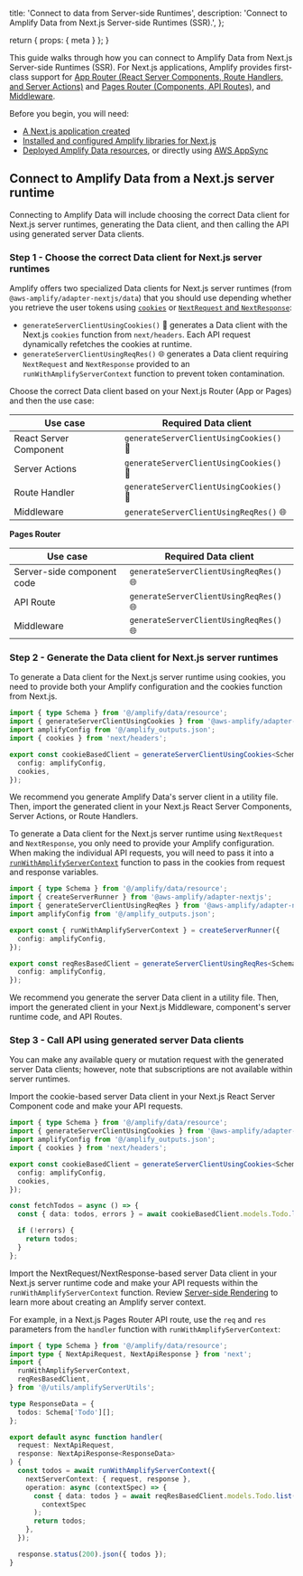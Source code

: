   title: 'Connect to data from Server-side Runtimes',
  description:
    'Connect to Amplify Data from Next.js Server-side Runtimes (SSR).',
};

  return {
    props: {
      meta
    }
  };
}

This guide walks through how you can connect to Amplify Data from Next.js Server-side Runtimes (SSR). For Next.js applications, Amplify provides first-class support for [App Router (React Server Components, Route Handlers, and Server Actions)](https://nextjs.org/docs/app) and [Pages Router (Components, API Routes)](https://nextjs.org/docs/pages), and [Middleware](https://nextjs.org/docs/app/building-your-application/routing/middleware).

Before you begin, you will need:

- [A Next.js application created](/nextjs/start/project-setup/create-application/)
- [Installed and configured Amplify libraries for Next.js](/nextjs/build-a-backend/server-side-rendering/)
- [Deployed Amplify Data resources](/gen2/build-a-backend/data/set-up-data/), or directly using [AWS AppSync](https://aws.amazon.com/appsync/)

## Connect to Amplify Data from a Next.js server runtime

Connecting to Amplify Data will include choosing the correct Data client for Next.js server runtimes, generating the Data client, and then calling the API using generated server Data clients.

### Step 1 - Choose the correct Data client for Next.js server runtimes

Amplify offers two specialized Data clients for Next.js server runtimes (from `@aws-amplify/adapter-nextjs/data`) that you should use depending whether you retrieve the user tokens using [`cookies`](https://nextjs.org/docs/app/api-reference/functions/cookies) or [`NextRequest` and `NextResponse`](https://nextjs.org/docs/app/api-reference/functions/next-request):

- `generateServerClientUsingCookies()` 🍪 generates a Data client with the Next.js `cookies` function from `next/headers`. Each API request dynamically refetches the cookies at runtime.
- `generateServerClientUsingReqRes()` 🌐 generates a Data client requiring `NextRequest` and `NextResponse` provided to an `runWithAmplifyServerContext` function to prevent token contamination.

Choose the correct Data client based on your Next.js Router (App or Pages) and then the use case:

<BlockSwitcher>

<Block name="App Router">

| Use case               | Required Data client                 |
| ---------------------- | --------------------------------------- |
| React Server Component | `generateServerClientUsingCookies()` 🍪 |
| Server Actions         | `generateServerClientUsingCookies()` 🍪 |
| Route Handler          | `generateServerClientUsingCookies()` 🍪 |
| Middleware             | `generateServerClientUsingReqRes()` 🌐  |

</Block>

<Block name="Pages Router">

**Pages Router**

| Use case                   | Required Data client                |
| -------------------------- | -------------------------------------- |
| Server-side component code | `generateServerClientUsingReqRes()` 🌐 |
| API Route                  | `generateServerClientUsingReqRes()` 🌐 |
| Middleware                 | `generateServerClientUsingReqRes()` 🌐 |

</Block>

</BlockSwitcher>

### Step 2 - Generate the Data client for Next.js server runtimes

<BlockSwitcher>

<Block name="generateServerClientUsingCookies() 🍪">

To generate a Data client for the Next.js server runtime using cookies, you need to provide both your Amplify configuration and the cookies function from Next.js.

```ts
import { type Schema } from '@/amplify/data/resource';
import { generateServerClientUsingCookies } from '@aws-amplify/adapter-nextjs/data';
import amplifyConfig from '@/amplify_outputs.json';
import { cookies } from 'next/headers';

export const cookieBasedClient = generateServerClientUsingCookies<Schema>({
  config: amplifyConfig,
  cookies,
});
```

<Callout>

We recommend you generate Amplify Data's server client in a utility file. Then, import the generated client in your Next.js React Server Components, Server Actions, or Route Handlers.

</Callout>

</Block>

<Block name="generateServerClientUsingReqRes() 🌐">

To generate a Data client for the Next.js server runtime using `NextRequest` and `NextResponse`, you only need to provide your Amplify configuration. When making the individual API requests, you will need to pass it into a [`runWithAmplifyServerContext`](/gen2/build-a-backend/server-side-rendering) function to pass in the cookies from request and response variables.

```ts
import { type Schema } from '@/amplify/data/resource';
import { createServerRunner } from '@aws-amplify/adapter-nextjs';
import { generateServerClientUsingReqRes } from '@aws-amplify/adapter-nextjs/data';
import amplifyConfig from '@/amplify_outputs.json';

export const { runWithAmplifyServerContext } = createServerRunner({
  config: amplifyConfig,
});

export const reqResBasedClient = generateServerClientUsingReqRes<Schema>({
  config: amplifyConfig,
});
```

<Callout>

We recommend you generate the server Data client in a utility file. Then, import the generated client in your Next.js Middleware, component's server runtime code, and API Routes.

</Callout>

</Block>

</BlockSwitcher>

### Step 3 - Call API using generated server Data clients

You can make any available query or mutation request with the generated server Data clients; however, note that subscriptions are not available within server runtimes.

<BlockSwitcher>

<Block name="generateServerClientUsingCookies() 🍪">

Import the cookie-based server Data client in your Next.js React Server Component code and make your API requests.

```ts
import { type Schema } from '@/amplify/data/resource';
import { generateServerClientUsingCookies } from '@aws-amplify/adapter-nextjs/data';
import amplifyConfig from '@/amplify_outputs.json';
import { cookies } from 'next/headers';

export const cookieBasedClient = generateServerClientUsingCookies<Schema>({
  config: amplifyConfig,
  cookies,
});

const fetchTodos = async () => {
  const { data: todos, errors } = await cookieBasedClient.models.Todo.list();

  if (!errors) {
    return todos;
  }
};
```

</Block>

<Block name="generateServerClientUsingReqRes() 🌐">

Import the NextRequest/NextResponse-based server Data client in your Next.js server runtime code and make your API requests within the `runWithAmplifyServerContext` function. Review [Server-side Rendering](/gen2/build-a-backend/server-side-rendering) to learn more about creating an Amplify server context.

For example, in a Next.js Pages Router API route, use the `req` and `res` parameters from the `handler` function with `runWithAmplifyServerContext`:

```ts
import { type Schema } from '@/amplify/data/resource';
import type { NextApiRequest, NextApiResponse } from 'next';
import {
  runWithAmplifyServerContext,
  reqResBasedClient,
} from '@/utils/amplifyServerUtils';

type ResponseData = {
  todos: Schema['Todo'][];
};

export default async function handler(
  request: NextApiRequest,
  response: NextApiResponse<ResponseData>
) {
  const todos = await runWithAmplifyServerContext({
    nextServerContext: { request, response },
    operation: async (contextSpec) => {
      const { data: todos } = await reqResBasedClient.models.Todo.list(
        contextSpec
      );
      return todos;
    },
  });

  response.status(200).json({ todos });
}

```

</Block>

</BlockSwitcher>
